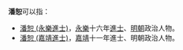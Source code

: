 '''潘恕'''可以指：
* [[潘恕_(永樂進士)|潘恕 (永樂進士)]]，[[永樂|永樂]]十六年[[進士|進士]]、[[明朝|明朝]]政治人物。
* [[潘恕_(嘉靖進士)|潘恕 (嘉靖進士)]]，[[嘉靖|嘉靖]]十一年進士、明朝政治人物。
{{disambig}}